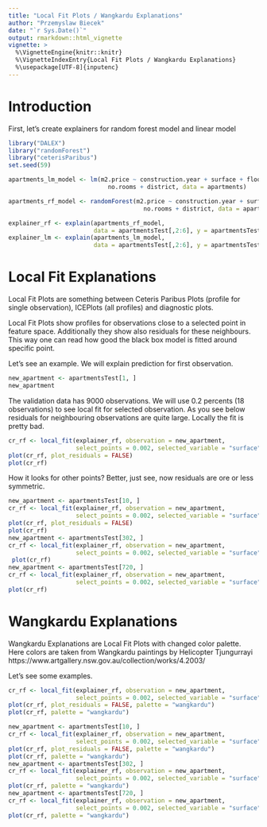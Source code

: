 ```yaml
---
title: "Local Fit Plots / Wangkardu Explanations"
author: "Przemyslaw Biecek"
date: "`r Sys.Date()`"
output: rmarkdown::html_vignette
vignette: >
  %\VignetteEngine{knitr::knitr}
  %\VignetteIndexEntry{Local Fit Plots / Wangkardu Explanations}
  %\usepackage[UTF-8]{inputenc}
---
```


# Introduction

First, let's create explainers for random forest model and linear model

```r
library("DALEX")
library("randomForest")
library("ceterisParibus")
set.seed(59)

apartments_lm_model <- lm(m2.price ~ construction.year + surface + floor + 
                            no.rooms + district, data = apartments)

apartments_rf_model <- randomForest(m2.price ~ construction.year + surface + floor + 
                                      no.rooms + district, data = apartments)

explainer_rf <- explain(apartments_rf_model, 
                        data = apartmentsTest[,2:6], y = apartmentsTest$m2.price)
explainer_lm <- explain(apartments_lm_model, 
                        data = apartmentsTest[,2:6], y = apartmentsTest$m2.price)
```

# Local Fit Explanations

Local Fit Plots are something between Ceteris Paribus Plots (profile for single observation), ICEPlots (all profiles) and diagnostic plots.

Local Fit Plots show profiles for observations close to a selected point in feature space. Additionally they show also residuals for these neighbours.
This way one can read how good the black box model is fitted around specific point.

Let's see an example.
We will explain prediction for first observation.

```r
new_apartment <- apartmentsTest[1, ]
new_apartment
```

The validation data has 9000 observations. We will use 0.2 percents (18 observations) to see local fit for selected observation. 
As you see below residuals for neighbouring observations are quite large. Locally the fit is pretty bad.

```r
cr_rf <- local_fit(explainer_rf, observation = new_apartment, 
                   select_points = 0.002, selected_variable = "surface")
plot(cr_rf, plot_residuals = FALSE)
plot(cr_rf)
```

How it looks for other points? Better, just see, now residuals are ore or less symmetric.

```r
new_apartment <- apartmentsTest[10, ]
cr_rf <- local_fit(explainer_rf, observation = new_apartment, 
                   select_points = 0.002, selected_variable = "surface")
plot(cr_rf, plot_residuals = FALSE)
plot(cr_rf)
new_apartment <- apartmentsTest[302, ]
cr_rf <- local_fit(explainer_rf, observation = new_apartment, 
                   select_points = 0.002, selected_variable = "surface")
 plot(cr_rf)
new_apartment <- apartmentsTest[720, ]
cr_rf <- local_fit(explainer_rf, observation = new_apartment, 
                   select_points = 0.002, selected_variable = "surface")
plot(cr_rf)
```

# Wangkardu Explanations

Wangkardu Explanations are Local Fit Plots with changed color palette. Here colors are taken from Wangkardu paintings by Helicopter Tjungurrayi https://www.artgallery.nsw.gov.au/collection/works/4.2003/

Let's see some examples.

```r
cr_rf <- local_fit(explainer_rf, observation = new_apartment, 
                   select_points = 0.002, selected_variable = "surface")
plot(cr_rf, plot_residuals = FALSE, palette = "wangkardu")
plot(cr_rf, palette = "wangkardu")

new_apartment <- apartmentsTest[10, ]
cr_rf <- local_fit(explainer_rf, observation = new_apartment, 
                   select_points = 0.002, selected_variable = "surface")
plot(cr_rf, plot_residuals = FALSE, palette = "wangkardu")
plot(cr_rf, palette = "wangkardu")
new_apartment <- apartmentsTest[302, ]
cr_rf <- local_fit(explainer_rf, observation = new_apartment, 
                   select_points = 0.002, selected_variable = "surface")
plot(cr_rf, palette = "wangkardu")
new_apartment <- apartmentsTest[720, ]
cr_rf <- local_fit(explainer_rf, observation = new_apartment, 
                   select_points = 0.002, selected_variable = "surface")
plot(cr_rf, palette = "wangkardu")
```

